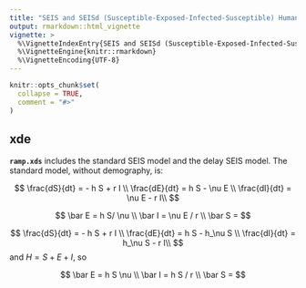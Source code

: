 ```yaml
---
title: "SEIS and SEISd (Susceptible-Exposed-Infected-Susceptible) Human Models"
output: rmarkdown::html_vignette
vignette: >
  %\VignetteIndexEntry{SEIS and SEISd (Susceptible-Exposed-Infected-Susceptible) Human Models}
  %\VignetteEngine{knitr::rmarkdown}
  %\VignetteEncoding{UTF-8}
---
```


```r
knitr::opts_chunk$set(
  collapse = TRUE,
  comment = "#>"
)
```

## xde 

**`ramp.xds`** includes the standard SEIS model and the delay SEIS model. The standard model, without demography, is:

$$
\frac{dS}{dt} = - h S + r I \\
\frac{dE}{dt} = h S - \nu E \\
\frac{dI}{dt} = \nu E - r I\\
$$

$$
\bar E = h S/ \nu \\ 
\bar I = \nu E / r \\ 
\bar S =  
$$

$$
\frac{dS}{dt} = - h S + r I \\
\frac{dE}{dt} = h S - h_\nu S \\
\frac{dI}{dt} = h_\nu S - r I\\
$$
and $H = S+E+I,$  so 

$$
\bar E = h S \nu \\ 
\bar I = h S / r \\ 
\bar S =  
$$


